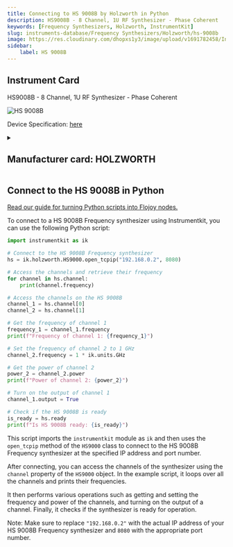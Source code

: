 ```yaml
---
title: Connecting to HS 9008B by Holzworth in Python
description: HS9008B - 8 Channel, 1U RF Synthesizer - Phase Coherent
keywords: [Frequency Synthesizers, Holzworth, InstrumentKit] 
slug: instruments-database/Frequency Synthesizers/Holzworth/hs-9008b 
image: https://res.cloudinary.com/dhopxs1y3/image/upload/v1691782458/Instruments/Frequency%20synthesizer/HS-9008B/HS-9008B.jpg
sidebar:
    label: HS 9008B 
---
```



## Instrument Card

HS9008B - 8 Channel, 1U RF Synthesizer - Phase Coherent

![HS 9008B](https://res.cloudinary.com/dhopxs1y3/image/upload/v1691782458/Instruments/Frequency%20synthesizer/HS-9008B/HS-9008B.jpg)

Device Specification: [here](https://holzworth.com/Portals/0/datasheets/hs9000-series_datasheet.pdf)

<details style={{ marginTop: "15px"}}>
<summary><h2 style={{display:'inline'}}>Manufacturer card: HOLZWORTH</h2></summary>

![HOLZWORTH](https://res.cloudinary.com/dhopxs1y3/image/upload/v1692806181/Instruments/Vendor%20Logos/Holzworth.png)

**Holzworth** Instrumentation is a leader in high-performance phase noise analyzers and RF/microwave synthesizers optimized for ultra-low phase noise

- Headquarters: USA
- Yearly Revenue (millions, USD): 3
- Vendor Website: [here](https://holzworth.com)

</details>


<FeaturedInstrumentVideo category="FREQUENCY_SYNTHESIZERS" />

## Connect to the HS 9008B in Python

[Read our guide for turning Python scripts into Flojoy nodes.](https://docs.flojoy.ai/contribution/blocks/custom-flojoy-block/)



<Tabs>
<TabItem value="Flojoy" label="Flojoy" className="flojoy-instrument-tabs">

<SectionsCard category="FREQUENCY_SYNTHESIZERS" manufacturer="Holzworth"></SectionsCard>

</TabItem>
<TabItem value="InstrumentKit" label="InstrumentKit">

To connect to a HS 9008B Frequency synthesizer using Instrumentkit, you can use the following Python script:

```python
import instrumentkit as ik

# Connect to the HS 9008B Frequency synthesizer
hs = ik.holzworth.HS9000.open_tcpip("192.168.0.2", 8080)

# Access the channels and retrieve their frequency
for channel in hs.channel:
    print(channel.frequency)

# Access the channels on the HS 9008B
channel_1 = hs.channel[0]
channel_2 = hs.channel[1]

# Get the frequency of channel 1
frequency_1 = channel_1.frequency
print(f"Frequency of channel 1: {frequency_1}")

# Set the frequency of channel 2 to 1 GHz
channel_2.frequency = 1 * ik.units.GHz

# Get the power of channel 2
power_2 = channel_2.power
print(f"Power of channel 2: {power_2}")

# Turn on the output of channel 1
channel_1.output = True

# Check if the HS 9008B is ready
is_ready = hs.ready
print(f"Is HS 9008B ready: {is_ready}")
```

This script imports the `instrumentkit` module as `ik` and then uses the `open_tcpip` method of the `HS9000` class to connect to the HS 9008B Frequency synthesizer at the specified IP address and port number.

After connecting, you can access the channels of the synthesizer using the `channel` property of the `HS9000` object. In the example script, it loops over all the channels and prints their frequencies. 

It then performs various operations such as getting and setting the frequency and power of the channels, and turning on the output of a channel. Finally, it checks if the synthesizer is ready for operation.

Note: Make sure to replace `"192.168.0.2"` with the actual IP address of your HS 9008B Frequency synthesizer and `8080` with the appropriate port number. 

</TabItem>
</Tabs>